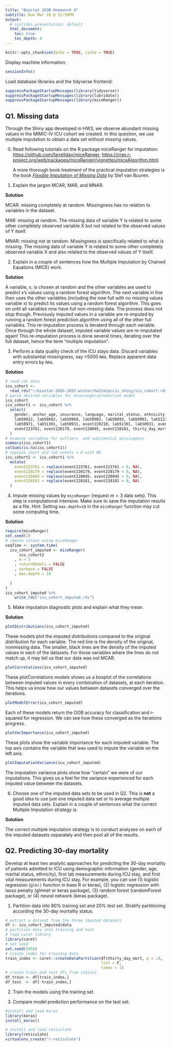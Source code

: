 ```yaml
---
title: "Biostat 203B Homework 4"
subtitle: Due Mar 18 @ 11:59PM
output:
  # ioslides_presentation: default
  html_document:
    toc: true
    toc_depth: 4
---
```


```r
knitr::opts_chunk$set(echo = TRUE, cache = TRUE)
```

Display machine information:
```r
sessionInfo()
```
Load database libraries and the tidyverse frontend:
```r
suppressPackageStartupMessages(library(tidyverse))
suppressPackageStartupMessages(library(lubridate))
suppressPackageStartupMessages(library(miceRanger))
```

## Q1. Missing data

Through the Shiny app developed in HW3, we observe abundant missing values in the MIMIC-IV ICU cohort we created. In this question, we use multiple imputation to obtain a data set without missing values.

0. Read following tutorials on the R package miceRanger for imputation: <https://github.com/farrellday/miceRanger>, <https://cran.r-project.org/web/packages/miceRanger/vignettes/miceAlgorithm.html>.

    A more thorough book treatment of the practical imputation strategies is the book [*_Flexible Imputation of Missing Data_*](https://stefvanbuuren.name/fimd/) by Stef van Buuren. 

1. Explain the jargon MCAR, MAR, and MNAR.

**Solution**

MCAR: missing completely at random. Missingness has no relation to variables in the dataset. 

MAR: missing at random. The missing data of variable Y is related to some other completely observed variable X but not related to the observed values of Y itself. 

MNAR: missing not at random. Missingness is specifically related to what is missing. The missing data of variable Y is related to some other completely observed variable X and also related to the observed values of Y itself. 

2. Explain in a couple of sentences how the Multiple Imputation by Chained Equations (MICE) work.

**Solution**

A variable, x, is chosen at random and the other variables are used to predict x's values using a random forest algorithm. The next variable in line then uses the other variables (including the now full with no missing values variable x) to predict its values using a random forest algorithm. This goes on until all variables now have full non-missing data. The process does not stop though. Previously imputed values in a variable are re-imputed by running a random forest prediction algorithm using all of the other full variables. This re-imputation process is iteraterd through each variable. Once through the whole dataset, imputed variable values are re-imputated again! This re-imputation process is done several times, iterating over the full dataset, hence the term "multiple imputation". 

3. Perform a data quality check of the ICU stays data. Discard variables with substantial missingness, say >5000 `NA`s. Replace apparent data entry errors by `NA`s.

**Solution**

```r
# read rds data 
icu_cohort <- 
  read_rds("~/biostat-203b-2022-winter/hw3/mimiciv_shiny/icu_cohort.rds")
# parse desired variables for miceranger/prediction model
icu_cohort
icu_cohort1 <- icu_cohort %>% 
  select(
    gender, anchor_age, insurance, language, marital_status, ethnicity, 
    lab50912, lab50882, lab50960, lab50983, lab50893, lab50902, lab51221,
    lab50971, lab51301, lab50931, event220210, lab51301, lab50931, event220210,
    event223761, event220179, event220045, event220181, thirty_day_mort
  )
# examine variables for outliers  and substantial missingness 
summary(icu_cohort1)
colSums(is.na(icu_cohort1))
# replace chart and lab events < 0 with NA 
icu_cohort2 <- icu_cohort1 %>% 
  mutate(
    event223761 = replace(event223761, event223761 < 0, NA),
    event220179 = replace(event220179, event220179 < 0, NA),
    event220045 = replace(event220045, event220045 < 0, NA),
    event220181 = replace(event220181, event220181 < 0, NA)
  )
```

4. Impute missing values by `miceRanger` (request $m=3$ data sets). This step is computational intensive. Make sure to save the imputation results as a file. Hint: Setting `max.depth=10` in the `miceRanger` function may cut some computing time.

**Solution**

```r
require(miceRanger)
set.seed(1)
# impute values using miceRanger
seqTime <- system.time(
  icu_cohort_imputed <- miceRanger(
      icu_cohort2
    , m = 3
    , returnModels = FALSE
    , verbose = FALSE
    , max.depth = 10
    
  )
)
icu_cohort_imputed %>%
    write_rds("icu_cohort_imputed.rds")
```

5. Make imputation diagnostic plots and explain what they mean.

**Solution**

```r
plotDistributions(icu_cohort_imputed)
```

These models plot the imputed distributions compared to the original distribution for each variable. The red line is the density of the original, nonmissing data. The smaller, black lines are the density of the imputed values in each of the datasets. For those variables where the lines do not match up, it may tell us that our data was not MCAR. 

```r
plotCorrelations(icu_cohort_imputed)
```

These plotCorrelations models shows us a boxplot of the correlations between imputed values in every combination of datasets, at each iteration. This helps us know how our values between datasets converged over the iterations.

```r
plotModelError(icu_cohort_imputed)
```

Each of these models return the OOB accuracy for classification and r-squared for regression. We can see how these converged as the iterations progress. 

```r
plotVarImportance(icu_cohort_imputed)
```

These plots show the variable importance for each imputed variable. The top axis contains the variable that was used to impute the variable on the left axis.

```r
plotImputationVariance(icu_cohort_imputed)
```

The imputation variance plots show how “certain” we were of our imputations. This gives us a feel for the variance experienced for each imputed value between the datasets.

6. Choose one of the imputed data sets to be used in Q2. This is **not** a good idea to use just one imputed data set or to average multiple imputed data sets. Explain in a couple of sentences what the correct Multiple Imputation strategy is.

**Solution**

The correct multiple imputation strategy is to conduct analyses on each of the imputed datasets separately and then pool all of the results. 

## Q2. Predicting 30-day mortality

Develop at least two analytic approaches for predicting the 30-day mortality of patients admitted to ICU using demographic information (gender, age, marital status, ethnicity), first lab measurements during ICU stay, and first vital measurements during ICU stay. For example, you can use (1) logistic regression (`glm()` function in base R or keras), (2) logistic regression with lasso penalty (glmnet or keras package), (3) random forest (randomForest package), or (4) neural network (keras package).

1. Partition data into 80% training set and 20% test set. Stratify partitioning according the 30-day mortality status.

```r
# extract a dataset from the three imputed datasets
df <- icu_cohort_imputed$data
# partition data into training and test 
# load caret library 
library(caret)
# set seed
set.seed(3456)
# create index for training data 
train_index <- caret::createDataPartition(df$thirty_day_mort, p = .8,
                                          list = F,
                                          times = 1)
# create train and test dfs from indices
df_train <- df[train_index,]
df_test  <- df[-train_index,]
```

2. Train the models using the training set.

3. Compare model prediction performance on the test set.

```r
#install and load keras 
library(keras)
install_keras()
```

```r
# install and load reticulate 
library(reticulate)
virtualenv_create("r-reticulate")
```

